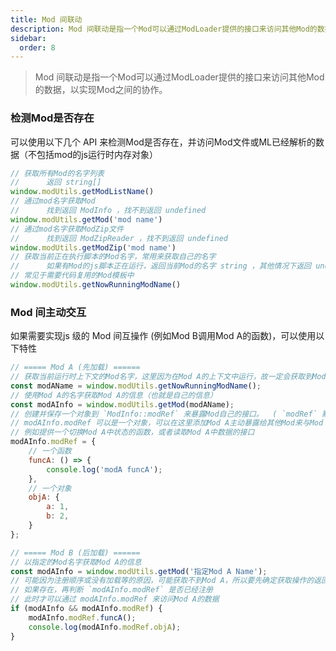 ```yaml
---
title: Mod 间联动
description: Mod 间联动是指一个Mod可以通过ModLoader提供的接口来访问其他Mod的数据，以实现Mod之间的协作。
sidebar:
  order: 8
---
```


> Mod 间联动是指一个Mod可以通过ModLoader提供的接口来访问其他Mod的数据，以实现Mod之间的协作。


### 检测Mod是否存在

可以使用以下几个 API 来检测Mod是否存在，并访问Mod文件或ML已经解析的数据（不包括mod的js运行时内存对象）

```javascript
// 获取所有Mod的名字列表
//      返回 string[]
window.modUtils.getModListName()
// 通过mod名字获取Mod
//      找到返回 ModInfo ，找不到返回 undefined
window.modUtils.getMod('mod name')
// 通过mod名字获取ModZip文件
//      找到返回 ModZipReader ，找不到返回 undefined
window.modUtils.getModZip('mod name')
// 获取当前正在执行脚本的Mod名字，常用来获取自己的名字
//      如果有Mod的js脚本正在运行，返回当前Mod的名字 string ，其他情况下返回 undefined
// 常见于需要代码复用的Mod模板中
window.modUtils.getNowRunningModName()
```

### Mod 间主动交互

如果需要实现js 级的 Mod 间互操作 (例如Mod B调用Mod A的函数)，可以使用以下特性

```javascript
// ===== Mod A (先加载) ======
// 获取当前运行时上下文的Mod名字，这里因为在Mod A的上下文中运行，故一定会获取到Mod A的名字
const modAName = window.modUtils.getNowRunningModName();
// 使用Mod A的名字获取Mod A的信息（也就是自己的信息）
const modAInfo = window.modUtils.getMod(modAName);
// 创建并保存一个对象到 `ModInfo::modRef` 来暴露Mod自己的接口。  ( `modRef` 默认情况下是 undefined )
// modAInfo.modRef 可以是一个对象，可以在这里添加Mod A主动暴露给其他Mod来与Mod A进行交互的功能
// 例如提供一个切换Mod A中状态的函数，或者读取Mod A中数据的接口
modAInfo.modRef = {
    // 一个函数
    funcA: () => {
        console.log('modA funcA');
    },
    // 一个对象
    objA: {
        a: 1,
        b: 2,
    }
};

// ===== Mod B (后加载) ======
// 以指定的Mod名字获取Mod A的信息
const modAInfo = window.modUtils.getMod('指定Mod A Name');
// 可能因为注册顺序或没有加载等的原因，可能获取不到Mod A，所以要先确定获取操作的返回值是否存在
// 如果存在，再判断 `modAInfo.modRef` 是否已经注册
// 此时才可以通过 modAInfo.modRef 来访问Mod A的数据
if (modAInfo && modAInfo.modRef) {
    modAInfo.modRef.funcA();
    console.log(modAInfo.modRef.objA);
}

```
